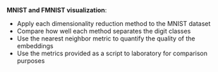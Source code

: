 **MNIST and FMNIST visualization**:
- Apply each dimensionality reduction method to the MNIST dataset
- Compare how well each method separates the digit classes
- Use the nearest neighbor metric to quantify the quality of the embeddings
- Use the metrics provided as a script to laboratory for comparison purposes